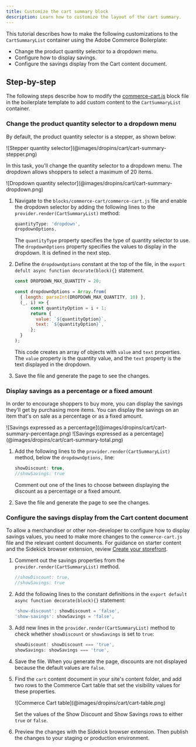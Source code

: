 ```yaml
---
title: Customize the cart summary block
description: Learn how to customize the layout of the cart summary.
---
```



This tutorial describes how to make the following customizations to the `CartSummaryList` container using the Adobe Commerce Boilerplate:

- Change the product quantity selector to a dropdown menu.
- Configure how to display savings.
- Configure the savings display from the Cart content document.

## Step-by-step

The following steps describe how to modify the [commerce-cart.js](https://github.com/hlxsites/aem-boilerplate-commerce/blob/main/blocks/commerce-cart/commerce-cart.js) block file in the boilerplate template to add custom content to the `CartSummaryList` container.

<Tasks>

<Task>

### Change the product quantity selector to a dropdown menu

By default, the product quantity selector is a stepper, as shown below:

<Diagram caption="Stepper quantity selector">
   ![Stepper quantity selector](@images/dropins/cart/cart-summary-stepper.png)
</Diagram>

In this task, you'll change the quantity selector to a dropdown menu. The dropdown allows shoppers to select a maximum of 20 items.

<Diagram caption="Dropdown quantity selector">
   ![Dropdown quantity selector](@images/dropins/cart/cart-summary-dropdown.png)
</Diagram>

<Steps>

1. Navigate to the `blocks/commerce-cart/commerce-cart.js` file and enable the dropdown selector by adding the following lines to the `provider.render(CartSummaryList)` method:

   ```js
   quantityType: 'dropdown',
   dropdownOptions,
   ```

   The `quantityType` property specifies the type of quantity selector to use. The `dropdownOptions` property specifies the values to display in the dropdown. It is defined in the next step.

1. Define the `dropdownOptions` constant at the top of the file, in the `export defult async function decorate(block){}` statement.

   ```js
   const DROPDOWN_MAX_QUANTITY = 20;

   const dropdownOptions = Array.from(
     { length: parseInt(DROPDOWN_MAX_QUANTITY, 10) },
     (_, i) => {
         const quantityOption = i + 1;
         return {
           value: `${quantityOption}`,
           text: `${quantityOption}`,
         };
     }
   );
     ```

     This code creates an array of objects with `value` and `text` properties. The `value` property is the quantity value, and the `text` property is the text displayed in the dropdown.

1. Save the file and generate the page to see the changes.

</Steps>

</Task>

<Task>

### Display savings as a percentage or a fixed amount

In order to encourage shoppers to buy more, you can display the savings they'll get by purchasing more items. You can display the savings on an item that's on sale as a percentage or as a fixed amount.

<Diagram caption="Savings expressed as a percentage">
   ![Savings expressed as a percentage](@images/dropins/cart/cart-summary-percentage.png)
</Diagram>

<Diagram caption="Savings expressed as a total">
   ![Savings expressed as a percentage](@images/dropins/cart/cart-summary-total.png)
</Diagram>

<Steps>

1. Add the following lines to the `provider.render(CartSummaryList)` method, below the `dropdownOptions,` line:

   ```js
   showDiscount: true,
   //showSavings: true
   ```

   Comment out one of the lines to choose between displaying the discount as a percentage or a fixed amount.

1. Save the file and generate the page to see the changes.

</Steps>

</Task>

<Task>

### Configure the savings display from the Cart content document

To allow a merchandiser or other non-developer to configure how to display savings values, you need to make more changes to the `commerce-cart.js` file and the relevant content documents. For guidance on starter content and the Sidekick browser extension, review [Create your storefront](https://experienceleague.adobe.com/developer/commerce/storefront/get-started/).

<Steps>

1. Comment out the savings properties from the `provider.render(CartSummaryList)` method.

    ```js
    //showDiscount: true,
    //showSavings: true
    ```

1. Add the following lines to the constant definitions in the `export default async function decorate(block){}` statement:

   ```js
   'show-discount': showDiscount = 'false',
   'show-savings': showSavings = 'false',
   ```

1. Add new lines in the `provider.render(CartSummaryList)` method to check whether `showDiscount` or `showSavings` is set to `true`:

   ```js
   showDiscount: showDiscount === 'true',
   showSavings: showSavings === 'true',
   ```

1. Save the file. When you generate the page, discounts are not displayed because the default values are `false`.

1. Find the `cart` content document in your site's content folder, and add two rows to the Commerce Cart table that set the visibility values for these properties.

   <Diagram caption="Commerce Cart table">
      ![Commerce Cart table](@images/dropins/cart/cart-table.png)
   </Diagram>

   Set the values of the Show Discount and Show Savings rows to either `true` or `false`.

1. Preview the changes with the Sidekick browser extension. Then publish the changes to your staging or production environment.

</Steps>

</Task>

</Tasks>
